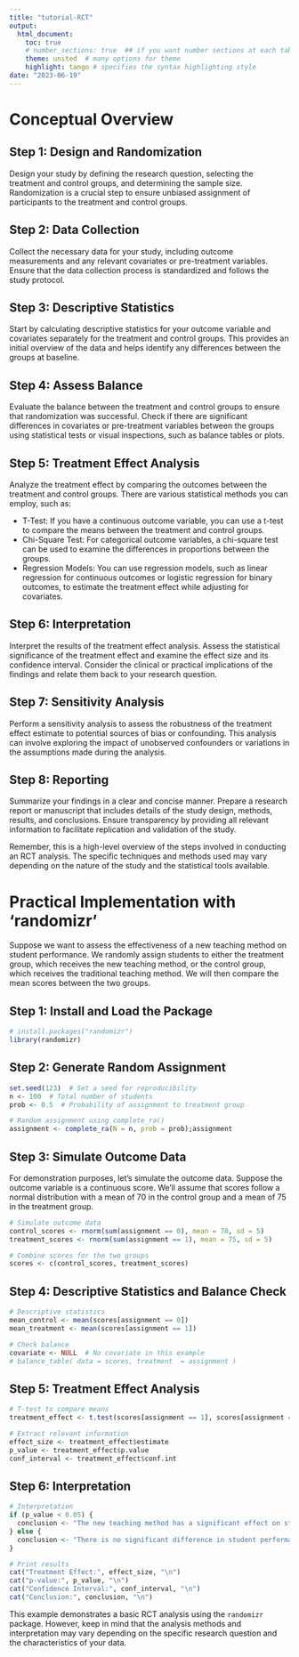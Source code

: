 ```yaml
---
title: "tutorial-RCT"
output: 
  html_document:
    toc: true
    # number_sections: true  ## if you want number sections at each table header
    theme: united  # many options for theme 
    highlight: tango # specifies the syntax highlighting style
date: "2023-06-19"
---
```


# Conceptual Overview

## Step 1: Design and Randomization
Design your study by defining the research question, selecting the treatment and control groups, and determining the sample size. Randomization is a crucial step to ensure unbiased assignment of participants to the treatment and control groups.

## Step 2: Data Collection
Collect the necessary data for your study, including outcome measurements and any relevant covariates or pre-treatment variables. Ensure that the data collection process is standardized and follows the study protocol.

## Step 3: Descriptive Statistics
Start by calculating descriptive statistics for your outcome variable and covariates separately for the treatment and control groups. This provides an initial overview of the data and helps identify any differences between the groups at baseline.

## Step 4: Assess Balance
Evaluate the balance between the treatment and control groups to ensure that randomization was successful. Check if there are significant differences in covariates or pre-treatment variables between the groups using statistical tests or visual inspections, such as balance tables or plots.

## Step 5: Treatment Effect Analysis
Analyze the treatment effect by comparing the outcomes between the treatment and control groups. There are various statistical methods you can employ, such as:

+ T-Test: If you have a continuous outcome variable, you can use a t-test to compare the means between the treatment and control groups.
+ Chi-Square Test: For categorical outcome variables, a chi-square test can be used to examine the differences in proportions between the groups.
+ Regression Models: You can use regression models, such as linear regression for continuous outcomes or logistic regression for binary outcomes, to estimate the treatment effect while adjusting for covariates.

## Step 6: Interpretation
Interpret the results of the treatment effect analysis. Assess the statistical significance of the treatment effect and examine the effect size and its confidence interval. Consider the clinical or practical implications of the findings and relate them back to your research question.

## Step 7: Sensitivity Analysis
Perform a sensitivity analysis to assess the robustness of the treatment effect estimate to potential sources of bias or confounding. This analysis can involve exploring the impact of unobserved confounders or variations in the assumptions made during the analysis.

## Step 8: Reporting
Summarize your findings in a clear and concise manner. Prepare a research report or manuscript that includes details of the study design, methods, results, and conclusions. Ensure transparency by providing all relevant information to facilitate replication and validation of the study.

Remember, this is a high-level overview of the steps involved in conducting an RCT analysis. The specific techniques and methods used may vary depending on the nature of the study and the statistical tools available.


# Practical Implementation with 'randomizr'

Suppose we want to assess the effectiveness of a new teaching method on student performance. We randomly assign students to either the treatment group, which receives the new teaching method, or the control group, which receives the traditional teaching method. We will then compare the mean scores between the two groups.

## Step 1: Install and Load the Package

```r

# install.packages("randomizr")
library(randomizr)

```

## Step 2: Generate Random Assignment

```r
set.seed(123)  # Set a seed for reproducibility
n <- 100  # Total number of students
prob <- 0.5  # Probability of assignment to treatment group

# Random assignment using complete_ra()
assignment <- complete_ra(N = n, prob = prob);assignment

```

## Step 3: Simulate Outcome Data

For demonstration purposes, let's simulate the outcome data. Suppose the outcome variable is a continuous score. We'll assume that scores follow a normal distribution with a mean of 70 in the control group and a mean of 75 in the treatment group.

```r

# Simulate outcome data
control_scores <- rnorm(sum(assignment == 0), mean = 70, sd = 5)
treatment_scores <- rnorm(sum(assignment == 1), mean = 75, sd = 5)

# Combine scores for the two groups
scores <- c(control_scores, treatment_scores)

```

## Step 4: Descriptive Statistics and Balance Check

```r

# Descriptive statistics
mean_control <- mean(scores[assignment == 0])
mean_treatment <- mean(scores[assignment == 1])

# Check balance
covariate <- NULL  # No covariate in this example
# balance_table( data = scores, treatment  = assignment )

```

## Step 5: Treatment Effect Analysis

```r
# T-test to compare means
treatment_effect <- t.test(scores[assignment == 1], scores[assignment == 0])

# Extract relevant information
effect_size <- treatment_effect$estimate
p_value <- treatment_effect$p.value
conf_interval <- treatment_effect$conf.int

```

## Step 6: Interpretation
```r
# Interpretation
if (p_value < 0.05) {
  conclusion <- "The new teaching method has a significant effect on student performance."
} else {
  conclusion <- "There is no significant difference in student performance between the two teaching methods."
}

# Print results
cat("Treatment Effect:", effect_size, "\n")
cat("p-value:", p_value, "\n")
cat("Confidence Interval:", conf_interval, "\n")
cat("Conclusion:", conclusion, "\n")
```

This example demonstrates a basic RCT analysis using the `randomizr` package. However, keep in mind that the analysis methods and interpretation may vary depending on the specific research question and the characteristics of your data.